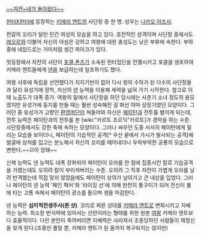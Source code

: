 [[잭스(리그 오브 레전드)|~~쟈쟌~내가 돌아왔다~~]]

[[헌터X헌터]]에 등장하는 [[키메라 앤트]]의 사단장 중 한 명. 성우는 [[나카오 아즈사]].

전갈의 꼬리가 달린 인간 여성의 모습을 하고 있다. 호전적인 성격이며 사단장 중에서도 [[레오르]]와 더불어 자신의 야심은 강하고 여왕에 대한 충성도는 낮은 부류에 속한다. 부하 중에 네임드로는 거미처럼 생긴 파이크가 있다.

첫등장에서 자쟌의 사단이 [[포클]],[[폰즈]]가 소속된 헌터집단을 전멸시키고 포클을 생포하여 키메라 앤트들에게 [[넨]]을 보급하는데 일조하기도 했다.

여왕 사후에 독립을 선언했다가 지지기반이 없어 다시 왕의 수하가 된 다수의 사단장들과 달리 유성가에 정착, 자신의 [[넨]] 능력을 이용해 세력을 넓혀 가기 시작한다. 참고로 이 때 노출도가 대폭 증가. 여왕의 밑에서 사단장을 하던 당시에는 사춘기 소녀 정도의 용모였지만 유성가에 둥지를 만들 때는 훨씬 성숙해진 걸 봐선 아마 성장기였던 모양이다. 그러던 중 유성가가 고향인 [[환영여단]]이 쳐들어와 자신은 [[페이탄]]과 전투를 벌이게 되는데, 전투 능력은 페이탄과의 전투를 본 [wiki:"카르트 조르딕"카르트]가 경악을 하는 수준. 사단장중에서도 강한 축에 속하는 모양이다. 그러나 싸우던 도중 서서히 페이탄에게 밀리는 모습을 보이더니, 페이탄의 기습적인 공격[* 우산 끝에서 가시가 발사되는 공격]에 얼굴에 상처를 입고는 분노해서 자신의 꼬리를 떼어내더니 우락부락한 공룡의 모습으로 변한다.~~으아 앙돼~~

신체 능력도 넨 능력도 대폭 강화되어 페이탄이 오라를 한 점에 집중시킨 칼로 기습공격을 가했는데도 오히려 칼이 부러져버리는 수준. 오히려 그 직후 쟈쟌이 가볍게 오라를 날려 반격했는데 직접 맞지 않았음에도 페이탄이 상의가 날아가고 큰 내상을 입었다. 그러나 페이탄의 넨 능력 '페인 팩커'와 '라이징 선'에 의해 완전히 통구이가 되어 전신이 불에 타는 고통 속에서 페이탄의 광소를 들으며 생을 마감한다.

넨 능력은 '''심미적전생주사(퀸 샷)'''. 꼬리로 찌른 상대를 [[키메라 앤트]]로 변화시키고 지배하는 능력. 최소한 번식력에 있어서는 산란이라는 형태를 취한 원본 [[여왕]] 키메라 앤트보다 효율적이다. 다만 본인이 죽어버리면 지배력은 사라져서 조종당하던 사람들이 제정신을 찾게 된다.(조종만 풀릴 뿐, 키메라 앤트가 된 몸까지 복구되지는 않지만)
